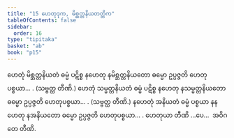 ```yaml
---
title: "15 ဟေတုဒုက, မိစ္ဆတ္တနိယတတ္တိက"
tableOfContents: false
sidebar:
  order: 16
type: "tipitaka"
basket: "ab"
book: "p15"
---
```



<DynamicBreadcrumb />

<Division number="23" book="p15" e="ch" v="40" p="221">

<Paragraph number="65" book="p15">
ဟေတုံ မိစ္ဆတ္တနိယတံ ဓမ္မံ ပဋိစ္စ နဟေတု နမိစ္ဆတ္တနိယတော ဓမ္မော ဥပ္ပဇ္ဇတိ ဟေတုပစ္စယာ… . (သဗ္ဗတ္ထ တီဏိ.)
</Paragraph>

<Paragraph number="66" book="p15">
ဟေတုံ သမ္မတ္တနိယတံ ဓမ္မံ ပဋိစ္စ နဟေတု နသမ္မတ္တနိယတော ဓမ္မော ဥပ္ပဇ္ဇတိ ဟေတုပစ္စယာ… . (သဗ္ဗတ္ထ တီဏိ.)
</Paragraph>

<Paragraph number="67" book="p15">
နဟေတုံ အနိယတံ ဓမ္မံ ပစ္စယာ နနဟေတု နအနိယတော ဓမ္မော ဥပ္ပဇ္ဇတိ ဟေတုပစ္စယာ… . ဟေတုယာ တီဏိ …ပေ…  အဝိဂတေ တီဏိ.
</Paragraph>
</Division>